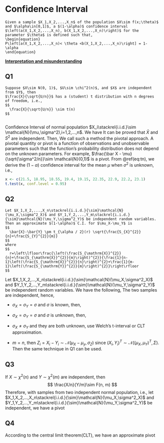 # Confidence Interval

```definition
Given a sample $X_1,X_2,...,X_n$ of the population $X\sim f(x;\theta)$ and $\alpha\in[0,1]$, a $(1-\alpha)$ confidence interval $\left(a(X_1,X_2,...,X_n), b(X_1,X_2,...,X_n)\right)$ for the parameter $\theta$ is defined such that, 
\begin{equation}
P\left[a(X_1,X_2,...,X_n)< \theta <b(X_1,X_2,...,X_n)\right] = 1-\alpha
\end{equation}
```


**[Interpretation and misunderstanding](https://en.wikipedia.org/wiki/Confidence_interval#Meaning_and_interpretation)**

## Q1 

```definition
Suppose $X\sim N(0, 1)$, $U\sim \chi^2(n)$, and $X$ are independent from $Y$, then 
$\frac{X}{\sqrt{U/n}}$ has a (student) t distribution with n degrees of freedom, i.e., 
$$
  \frac{X}{\sqrt{U/n}} \sim t(n)
$$
  
```

Confidence Interval of normal population $X_i\stackrel{i.i.d.}\sim \mathcal{N}(\mu,\sigma^2),i=1,2,...,n$. We have 
\begin{align}
\bar X \sim \mathcal{N}(\mu,\frac{\sigma^2}{n}), \quad \frac{(n-1)S^2}{\sigma^2}\sim \chi^2(n-1)
\end{align}
It can be proved that $\bar X$ and $S^2$ are independent. Then, 
\begin{equation}
\frac{\frac{\bar X - \mu}{\sqrt{\sigma^2/n}}}{\sqrt{\frac{(n-1)S^2}{\sigma^2} / (n-1)}} = \frac{\bar X -\mu}{S/\sqrt{n}}\sim t(n-1)
(#eq:tn)
\end{equation}
We call such a method the pivotal approach. A pivotal quantity or pivot is a function of observations and unobservable parameters such that the function's probability distribution does not depend on the unknown parameters. For example, $\frac{\bar X - \mu}{\sqrt{\sigma^2/n}}\sim \mathcal{N}(0,1)$ is a pivot. From \@ref(eq:tn), we derive the $(1-\alpha)$ confidence interval for the mean $\mu$ when $\sigma^2$ is unknown, i.e., 
\begin{equation}
\bar X \pm t_{\alpha/2}(n-1)\frac{S}{\sqrt{n}}
\end{equation}

```r
x <- c(21.5, 18.95, 18.55, 19.4, 19.15, 22.35, 22.9, 22.2, 23.1)
t.test(x, conf.level = 0.95)
```

## Q2 

```theorem
Let $X_1,X_2,...,X_n\stackrel{i.i.d.}{\sim}\mathcal{N}(\mu_X,\sigma^2_X)$ and $Y_1,Y_2,...,Y_m\stackrel{i.i.d.}{\sim}\mathcal{N}(\mu_Y,\sigma^2_Y)$ be independent random variables. Then an approximate $(1-\alpha)$ C.I. for $\mu_X-\mu_Y$ is 
$$
  \bar{X}-\bar{Y} \pm t_{\alpha / 2}(r) \sqrt{\frac{S_{X}^{2}}{n}+\frac{S_{Y}^{2}}{m}}
$$
where
$$
  r=\left\lfloor\frac{\left(\frac{S_{\mathrm{X}}^{2}}{n}+\frac{S_{\mathrm{X}}^{2}}{m}\right)^{2}}{\frac{1}{n-1}\left(\frac{S_{\mathrm{X}}^{2}}{n}\right)^{2}+\frac{1}{m-1}\left(\frac{S_{\mathrm{Y}}^{2}}{m}\right)^{2}}\right\rfloor
$$
```

Let $X_1,X_2,...,X_n\stackrel{i.i.d.}{\sim}\mathcal{N}(\mu_X,\sigma^2_X)$ and $Y_1,Y_2,...,Y_m\stackrel{i.i.d.}{\sim}\mathcal{N}(\mu_Y,\sigma^2_Y)$ be independent random variables. We have the following, 
\begin{align}
\bar X&\sim \mathcal{N}(\mu_X, \frac{\sigma_X^2}{n}), \quad 
\bar Y \sim \mathcal{N}(\mu_Y, \frac{\sigma_Y^2}{n})\\
\frac{(n-1)S^2_X}{\sigma_X^2} &\sim \chi^2(n-1), \quad \frac{(m-1)S^2_Y}{\sigma_Y^2} \sim \chi^2(m-1)
\end{align}
The two samples are independent, hence, 
\begin{equation}
\bar X - \bar Y \sim \mathcal{N}(\mu_X-\mu_Y,\frac{\sigma_X^2}{n}+\frac{\sigma_Y^2}{m})
\end{equation}

* $\sigma_X=\sigma_Y=\sigma$ and $\sigma$ is known, then, 
\begin{equation}
\frac{\bar X - \bar Y - (\mu_X-\mu_Y)}{\sqrt{\frac{\sigma^2}{n}+\frac{\sigma^2}{m}}}\sim \mathcal{N}(0,1)
\end{equation}

* $\sigma_X=\sigma_Y=\sigma$ and $\sigma$ is unknown, then, 
\begin{align}
\frac{(n-1)S_X^2+(m-1)S_Y^2}{\sigma^2}&\sim \chi^2(n+m-2)\\
\frac{\bar X - \bar Y-(\mu_X-\mu_Y)/\left(\sqrt{\frac{\sigma^2}{n}+\frac{\sigma^2}{m}}\right)}{\sqrt{\frac{(n-1)S_X^2+(m-1)S_Y^2}{\sigma^2(n+m-2)}}}&\sim t(n+m-2)
\end{align}

* $\sigma_X\neq\sigma_Y$ and they are both unknown, use Welch’s t-interval or CLT approximation.

* $m=n$, then $Z_i = X_i-Y_i\sim\mathcal{N}(\mu_X-\mu_y,\sigma_Z)$ since $(X_i,Y_i)^T\sim \mathcal{N}\left((\mu_X,\mu_Y)^T, \Sigma\right)$. Then the same technique in Q1 can be used.

## Q3

If $X\sim \chi^2(n)$ and $Y\sim\chi^2(m)$ are independent, then 
$$
\frac{X/n}{Y/m}\sim F(n, m)
$$
Therefore, with samples from two independent normal population, i.e., let $X_1,X_2,...,X_n\stackrel{i.i.d.}{\sim}\mathcal{N}(\mu_X,\sigma^2_X)$ and $Y_1,Y_2,...,Y_m\stackrel{i.i.d.}{\sim}\mathcal{N}(\mu_Y,\sigma^2_Y)$ be independent, we have a pivot 
\begin{equation}
\frac{\frac{(n-1)S_X^2}{\sigma^2_X} / (n-1)}{\frac{(m-1)S_Y^2}{\sigma^2_Y}/(m-1)} = \frac{S_X^2/\sigma^2_X}{S_Y^2/\sigma^2_Y}\sim F(n-1, m-1)
\end{equation}

## Q4

According to the central limit theorem(CLT), we have an approximate pivot 
\begin{equation}
\frac{\bar X - EX}{\sqrt{Var X}}\rightarrow \mathcal{N}(0,1)
\end{equation}


